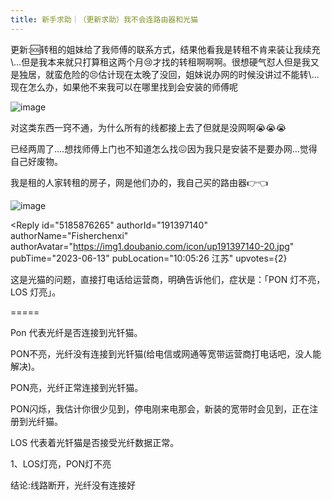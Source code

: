 ```yaml
---
title: 新手求助｜（更新求助）我不会连路由器和光猫
---
```



<Forum groupName="我不会XX｜我的人..." groupUrl="https://www.douban.com/group/736428/" archivedAt="2025-05-16T14:28:40.206Z">
  <Post
    id="290061338"
    title="新手求助｜（更新求助）我不会连路由器和光猫"
    url="https://www.douban.com/group/topic/290061338/?_spm_id=MjIwNzc1MzQ4"
    pubTime="2023-06-13"
    highlightUserId="191397140"
  >
更新:🆘转租的姐妹给了我师傅的联系方式，结果他看我是转租不肯来装让我续充\...但是我本来就只打算租这两个月😢才找的转租啊啊啊。很想硬气怼人但是我又是独居，就蛮危险的😣估计现在太晚了没回，姐妹说办网的时候没讲过不能转\...现在怎么办，如果他不来我可以在哪里找到会安装的师傅呢

![image](https://img2.doubanio.com/view/group_topic/l/public/p612955471.webp)

对这类东西一窍不通，为什么所有的线都接上去了但就是没网啊😭😭😭

已经两周了\....想找师傅上门也不知道怎么找😖因为我只是安装不是要办网\...觉得自己好废物。

我是租的人家转租的房子，网是他们办的，我自己买的路由器👉👈

![image](https://img3.doubanio.com/view/group_topic/l/public/p612752057.webp)

<Reply
  id="5185876265"
  authorId="191397140"
  authorName="Fisherchenxi"
  authorAvatar="https://img1.doubanio.com/icon/up191397140-20.jpg"
  pubTime="2023-06-13"
  pubLocation="10:05:26 江苏"
  upvotes={2}
>
这是光猫的问题，直接打电话给运营商，明确告诉他们，症状是：「PON
灯不亮，LOS 灯亮」。

=====

Pon 代表光纤是否连接到光钎猫。

PON不亮，光纤没有连接到光钎猫(给电信或网通等宽带运营商打电话吧，没人能解决)。

PON亮，光纤正常连接到光钎猫。

PON闪烁，我估计你很少见到，停电刚来电那会，新装的宽带时会见到，正在注册到光纤猫。

LOS 代表着光钎猫是否接受光纤数据正常。

1、LOS灯亮，PON灯不亮

结论:线路断开，光纤没有连接好
</Reply>
  </Post>
</Forum>
